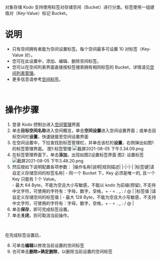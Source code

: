 对象存储 Kodo 支持使用标签对存储空间（Bucket）进行分类。标签使用一组键值对（Key-Value）标记 Bucket。



# **说明**
- 只有空间拥有者能为空间设置标签。每个空间最多可设置 10 对标签（Key-Value 对）。
- 您可在此设置中，添加、编辑、删除空间标签。
- 您可以在空间列表界面直接按标签搜索拥有相同标签的 Bucket，详情请见[空间列表管理](/kodo/development_guidelines/8499/list-of-space-management)。
- 更多信息请参考[空间标签](/kodo/development_guidelines/8607/dev-space-label)。
<br>

# **操作步骤**
1. 登录 Kodo 控制台进入[空间管理](https://portal.qiniu.com/kodo/bucket)界面
2. 单击**目标空间名称**进入空间概览，单击**空间设置**进入空间设置界面；或单击目标空间栏**设置**，快速链接至空间设置界面
3. 在空间设置中，下拉查找到标签管理栏，并单击该栏的**设置**，右侧弹出如图1的标签管理界面。
图1:标签管理
![截屏2021-08-05 下午3.34.09.png](https://dn-odum9helk.qbox.me/FqBj_9o853ihUF5NMbrPSEUaCN9U)
4. 在标签管理界面下，单击**添加**，出现如图2设置标签界面
图2: 设置标签
![截屏2021-08-05 下午3.48.20.png](https://dn-odum9helk.qbox.me/FnV1CWdTwGgza_zA4gkoR1NbAHn6)
5. 然后按如下说明配置各项参数：
   |操作名称|说明|规则描述|
   |-|-|-|
   |标签键|请自定义存储空间的标签名称| - 同一个 Bucket 下，Key 必须是唯一的, 且一个 Key 只能有 1 个 Value。 <br> - 最大 64 Byte，不能为空且大小写敏感，不能以 kodo 为前缀(预留), 不支持中文字符，可使用的字符有：字母，数字，空格，+ - = . _ : / @ |
   |标签值	|请自定义存储空间的标签值	| - 最大 128 Byte，不能为空且大小写敏感，不支持中文字符，可使用的字符有：字母，数字，空格，+ - = . _ : / @ |
6. 单击**保存**，即可完成标签设置。
7. 单击**关闭**，则可取消当前操作。
<br>

在完成标签设置后，

   8. 可单击**编辑**以修改当前设置的空间标签
   9. 也可单击**删除>确定删除**，以删除当前设置的空间标签
